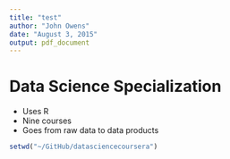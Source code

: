 ```yaml
---
title: "test"
author: "John Owens"
date: "August 3, 2015"
output: pdf_document
---
```

# Data Science Specialization 

* Uses R 
* Nine courses 
* Goes from raw data to data products

```r
setwd("~/GitHub/datasciencecoursera")
```

